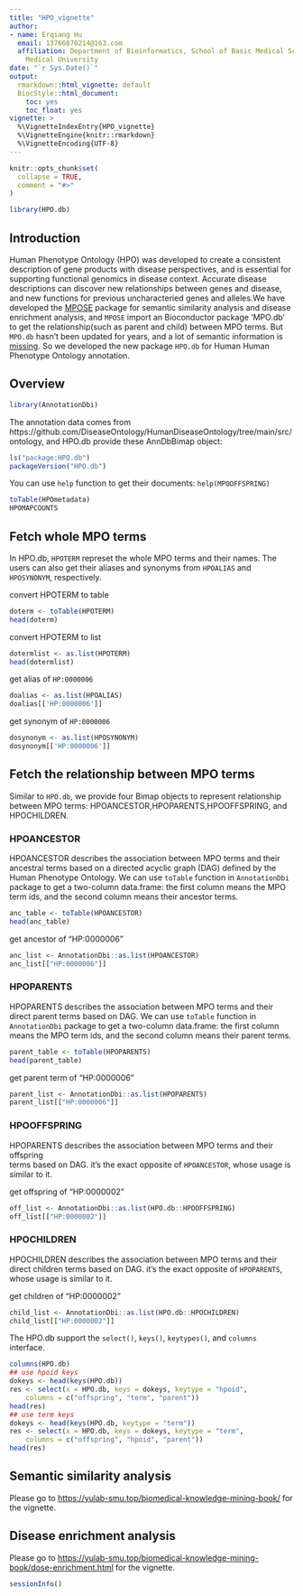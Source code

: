 ```yaml
---
title: "HPO_vignette"
author:
- name: Erqiang Hu
  email: 13766876214@163.com
  affiliation: Department of Bioinformatics, School of Basic Medical Sciences, Southern
    Medical University
date: "`r Sys.Date()`"
output:
  rmarkdown::html_vignette: default
  BiocStyle::html_document:
    toc: yes
    toc_float: yes
vignette: >
  %\VignetteIndexEntry{HPO_vignette}
  %\VignetteEngine{knitr::rmarkdown}
  %\VignetteEncoding{UTF-8}
---
```


```r
knitr::opts_chunk$set(
  collapse = TRUE,
  comment = "#>"
)
```

```r
library(HPO.db)
```




## Introduction
Human Phenotype Ontology (HPO) was developed to create a consistent description of gene 
products with disease perspectives, and is essential for supporting functional 
genomics in disease context. Accurate disease descriptions can discover new 
relationships between genes and disease, and new functions for previous 
uncharacteried genes and alleles.We have developed the 
[MPOSE](https://bioconductor.org/packages/MPOSE/) package for semantic 
similarity analysis and disease enrichment analysis, and `MPOSE` import an 
Bioconductor package 'MPO.db' to get the relationship(such as parent and child)
between MPO terms. But `MPO.db`  hasn't been updated for years, and a lot of 
semantic information is [missing](https://github.com/YuLab-SMU/MPOSE/issues/57). 
So we developed the new package `HPO.db` for Human Human Phenotype Ontology annotation.

## Overview

```r
library(AnnotationDbi)
```

The annotation data comes from 
https://github.com/DiseaseOntology/HumanDiseaseOntology/tree/main/src/ontology,
and HPO.db provide these AnnDbBimap object:
```r
ls("package:HPO.db")
packageVersion("HPO.db")
```

You can use `help` function to get their documents: `help(MPOOFFSPRING)`
```r
toTable(HPOmetadata)
HPOMAPCOUNTS
```


## Fetch whole MPO terms

In HPO.db, `HPOTERM` represet the whole MPO terms and their names. The users can 
also get their aliases and synonyms from `HPOALIAS` and `HPOSYNONYM`, 
respectively.

convert HPOTERM to table
```r
doterm <- toTable(HPOTERM)
head(doterm)
```


convert HPOTERM to list
```r
dotermlist <- as.list(HPOTERM)
head(dotermlist)
```

get alias of `HP:0000006`
```r
doalias <- as.list(HPOALIAS)
doalias[['HP:0000006']]
```

get synonym of `HP:0000006`
```r
dosynonym <- as.list(HPOSYNONYM)
dosynonym[['HP:0000006']]
```


## Fetch the relationship between MPO terms
Similar to `HPO.db`, we provide four Bimap objects to represent relationship
between MPO terms: HPOANCESTOR,HPOPARENTS,HPOOFFSPRING, and HPOCHILDREN.

### HPOANCESTOR
HPOANCESTOR describes the association between MPO terms and their ancestral 
terms based on a directed acyclic graph (DAG) defined by the Human Phenotype Ontology.
We can use `toTable` function in `AnnotationDbi` package to get a two-column 
data.frame: the first column means the MPO term ids, and the second column means 
their ancestor terms.
```r
anc_table <- toTable(HPOANCESTOR)
head(anc_table)
```

get ancestor of "HP:0000006"
```r
anc_list <- AnnotationDbi::as.list(HPOANCESTOR)
anc_list[["HP:0000006"]]
```


### HPOPARENTS
HPOPARENTS describes the association between MPO terms and their direct parent 
terms based on DAG. We can use `toTable` function in `AnnotationDbi` package to 
get a two-column data.frame: the first column means the MPO term ids, and the 
second column means their parent terms.
```r
parent_table <- toTable(HPOPARENTS)
head(parent_table)
```


get parent term of "HP:0000006"
```r
parent_list <- AnnotationDbi::as.list(HPOPARENTS)
parent_list[["HP:0000006"]]
```

###  HPOOFFSPRING
HPOPARENTS describes the association between MPO terms and their offspring  
terms based on DAG. it's the exact opposite of `HPOANCESTOR`, 
whose usage is similar to it.

get offspring of "HP:0000002"
```r
off_list <- AnnotationDbi::as.list(HPO.db::HPOOFFSPRING)
off_list[["HP:0000002"]]
```

### HPOCHILDREN
HPOCHILDREN describes the association between MPO terms and their direct 
children terms based on DAG. it's the exact opposite of `HPOPARENTS`, 
whose usage is similar to it.

get children of "HP:0000002"
```r
child_list <- AnnotationDbi::as.list(HPO.db::HPOCHILDREN)
child_list[["HP:0000002"]]
```

The HPO.db support the `select()`, `keys()`, `keytypes()`,
and `columns` interface.
```r
columns(HPO.db)
## use hpoid keys
dokeys <- head(keys(HPO.db))
res <- select(x = HPO.db, keys = dokeys, keytype = "hpoid", 
    columns = c("offspring", "term", "parent"))
head(res)
## use term keys
dokeys <- head(keys(HPO.db, keytype = "term"))
res <- select(x = HPO.db, keys = dokeys, keytype = "term", 
    columns = c("offspring", "hpoid", "parent"))   
head(res)
```


## Semantic similarity analysis
Please go to 
<https://yulab-smu.top/biomedical-knowledge-mining-book/> for the vignette.


## Disease enrichment analysis
Please go to 
<https://yulab-smu.top/biomedical-knowledge-mining-book/dose-enrichment.html> 
for the vignette.

```r
sessionInfo()
```

